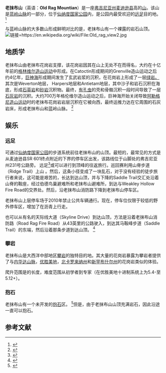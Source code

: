 {{Infobox mountain|name=老抹布山|photo=Old Rag Mountain.jpg|photo_caption=老抹布山|elevation_ft=3284|elevation_ref=<ref name="ngs">{{cite ngs |pid=AH8733 |name=Old Rag Mtn |accessdate=2008-11-29}}</ref>|prominence_ft=1355|prominence_ref=<ref>{{cite peakbagger |pid=7662 |name=Old Rag Mountain, Virginia |access-date=2008-11-29}}</ref>|location=[[Madison_County,_Virginia|Madison County]], [[Virginia|Virginia]], [[United_States|U.S.]]|range=[[藍嶺山脈|藍嶺山脈]]|coordinates={{coord|38|33|06.6|N|78|18|52.3|W|region:US-VA_type:mountain_source:ngs|display=inline,title}}|coordinates_ref=<ref name="ngs"/>|topo=[[United_States_Geological_Survey|USGS]] Old Rag Mountain|type=[[花岗岩|花岗岩]]|age=[[Precambrian|Precambrian]]|first_ascent=|easiest_route=[[Hiking|Hike]]}}'''老抹布山'''（英语：'''Old Rag Mountian'''）是一座[[弗吉尼亚州|弗吉尼亚州]][[麥迪遜縣_(維吉尼亞州)|麦迪逊县]]高{{Convert|3284|ft}}的[[山|山]]。该山是[[藍嶺山脈|蓝岭山脉]]的一部分，位于[[仙納度國家公園|仙纳度国家公园]]内，是公园内最受欢迎的[[远足|远足]]目的地。 <ref name="nps">{{Cite web|title=Preparing to Hike Old Rag Mountain|url=http://www.nps.gov/shen/planyourvisit/old-rag-hike-prep.htm|accessdate=2014-01-24|publisher=National Park Service|archive-date=2020-09-28|archive-url=https://web.archive.org/web/20200928224445/https://www.nps.gov/shen/planyourvisit/old-rag-hike-prep.htm|dead-url=no}}</ref>

与蓝岭山脉的大多数山形成鲜明对比的是，老抹布山有一个裸露的岩石山顶。
[[File:Old_rag_view2.jpg|链接=https://en.wikipedia.org/wiki/File:Old_rag_view2.jpg]]

== 地质学 ==
老抹布山由老抹布花岗岩支撑，该花岗岩因其在山上无处不在而得名，大约在十亿年前的[[格林维尔造山运动|格林维尔造山运动]]中形成。在Catoctin形成期间的Grenville造山运动之后约4亿年，[[巨神海|巨神海]]形成期间发生了玄武岩浆的沉积，在花岗岩上形成了一层[[綠片岩相|绿岩。]]其次是Weverton地层， Harpers地层和Antietam地层，其中沙子和岩石沉积在海底，形成[[石英岩|石英岩]]和[[砂岩|砂岩]]沉积物。最终，[[有孔蟲門|有孔虫]]的壳和骨骼沉积一段时间导致了一层[[石灰岩|石灰岩]]的沉积。大约700万年格伦维尔造山运动之后，巨神海开始关闭导致[[阿萊干尼造山運動|阿勒格尼造山运动]]时的老抹布花岗岩岩层沉积在它被向西，最终运推力达在它周围的石灰岩床，形成老抹布山和蓝岭山脉。 <ref>{{Cite web|title=A Hiker's Guide to the Geology of Old Rag Mountain, Shenandoah National Park, Virginia|url=http://pubs.usgs.gov/of/2000/of00-263/of00-263.pdf|accessdate=2008-11-29|author=Hackley|first=Paul|publisher=United States Geological Survey|archive-date=2021-04-11|archive-url=https://web.archive.org/web/20210411043255/https://pubs.usgs.gov/of/2000/of00-263/of00-263.pdf|dead-url=no}}</ref>

== 娱乐 ==

=== 远足 ===
可通过[[仙納度國家公園|仙纳度国家公园]]的步道系统前往老抹布山的山顶。最短的，最常见的方式是从麦迪逊县SR 601终点附近的下界的停车区出发，该路线位于山脚处的弗吉尼亚州231号公路旁。 {{Convert|9|mi|1|adj=on}}远足<ref name="nps2">{{Cite web|title=Preparing to Hike Old Rag Mountain|url=http://www.nps.gov/shen/planyourvisit/old-rag-hike-prep.htm|accessdate=2014-01-24|publisher=National Park Service|archive-date=2020-09-28|archive-url=https://web.archive.org/web/20200928224445/https://www.nps.gov/shen/planyourvisit/old-rag-hike-prep.htm|dead-url=no}}</ref>或{{Convert|5.4|mi|km|adj=on}}可以进行到顶峰的往返旅行。巡回赛利用山脊步道（Ridge Trail）上山{{Convert|1.6|mi|1}} 。然后，这条小径变成了一块乱石，对于没有经验的徒步旅行者来说，这可能是艰苦的，长达{{Convert|1.1|mi|1}}到达山顶，并与下降{{Convert|1.9|mi|1}}的Saddle Trail交汇处沿着山脊的鞍座，经过伯德鸟巢避难所和老抹布山避难所，到达与Weakley Hollow Fire Road的交界处。然后，沿老抹布山消防路下降{{Convert|2.5|mi|1}}到老抹布山停车区。

老抹布山上层停车场于2010年禁止公共车辆通行。现在，停车位仅限于较低的野外停车区，增加了{{Convert|0.9|mi|1|adj=on}}在沥青上行走。

也可以从有名的天际线大道（Skyline Drive）到达山顶，方法是沿着老抹布山消防路（Road Rag Fire Road）从43英里的公路驶入，到达其马鞍峰步道（Saddle Trail）的东端，然后沿着那条步道到达山顶。 <ref>{{Cite book|editor-last=Lee Sheaffer|title=Appalachian Trail Guide to Shenandoah National Park|year=1999|publisher=Potomac Appalachian Trail Club|edition=12th|isbn=0-915746-84-0}}</ref>{{wide image|2017-06-21 15 55 26 Full 360-degree panoramic view from the summit of Old Rag Mountain within Shenandoah National Park, in Madison County, Virginia.jpg|1600px|老抹布山山顶全景图||none|align-cap=center|alt=Old Rag Mountain view}}

=== 攀岩 ===
老抹布山是大西洋中部地区[[攀岩|攀岩]]的独特目的地。其大量的花岗岩暴露为攀岩者提供了与[[內華達山脈_(美國)|内华达山脉]]，[[優勝美地國家公園|优胜美地]]，[[北卡罗来纳州|北卡罗来纳州]]和[[新罕布什尔州|新罕布什尔州]]的花岗岩类似的体验。

爬升范围是{{Convert|50|and|100|ft|0}}的长度，难度范围从初学者到专家（在优胜美地十进制系统上为5.4-至5.12+）。

=== 抱石 ===
老抹布山有一个未开发的[[抱石|抱石]]区。 <ref>{{Cite web |url=http://www.mountainproject.com/v/old-rag/105894489 |title=存档副本 |access-date=2021-04-09 |archive-date=2016-07-11 |archive-url=https://web.archive.org/web/20160711191005/http://www.mountainproject.com/v/old-rag/105894489 |dead-url=no }}</ref>但是，由于老抹布山山顶充满岩石，因此沿途一直可以抱石。

== 参考文献 ==